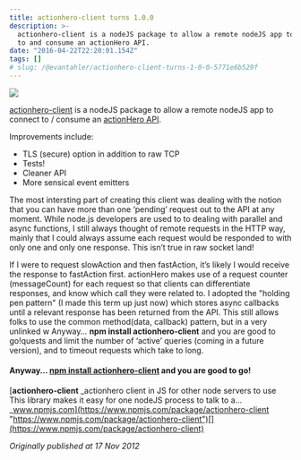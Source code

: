 ```yaml
---
title: actionhero-client turns 1.0.0
description: >-
  actionhero-client is a nodeJS package to allow a remote nodeJS app to connect
  to and consume an actionHero API.
date: "2016-04-22T22:20:01.154Z"
tags: []
# slug: /@evantahler/actionhero-client-turns-1-0-0-5771e6b529f
---
```


![](/images/medium-export/1__NDp0nEkCsIJw8kXYedA2pw.png)

[actionhero-client](https://www.npmjs.com/package/actionhero-client) is a nodeJS package to allow a remote nodeJS app to connect to / consume an [actionHero API](http://actionherojs.com/).

Improvements include:

- TLS (secure) option in addition to raw TCP
- Tests!
- Cleaner API
- More sensical event emitters

The most intersting part of creating this client was dealing with the notion that you can have more than one ‘pending’ request out to the API at any moment. While node.js developers are used to to dealing with parallel and async functions, I still always thought of remote requests in the HTTP way, mainly that I could always assume each request would be responded to with only one and only one response. This isn’t true in raw socket land!

If I were to request slowAction and then fastAction, it’s likely I would receive the response to fastAction first. actionHero makes use of a request counter (messageCount) for each request so that clients can differentiate responses, and know which call they were related to. I adopted the "holding pen pattern" (I made this term up just now) which stores async callbacks until a relevant response has been returned from the API. This still allows folks to use the common method(data, callback) pattern, but in a very unlinked w Anyway… **npm install actionhero-client** and you are good to go!quests and limit the number of ‘active’ queries (coming in a future version), and to timeout requests which take to long.

#### Anyway… [npm install actionhero-client](https://npmjs.org/package/actionhero_client) and you are good to go!

[**actionhero-client**
\_actionhero client in JS for other node servers to use This library makes it easy for one nodeJS process to talk to a…\_www.npmjs.com](https://www.npmjs.com/package/actionhero-client "https://www.npmjs.com/package/actionhero-client")[](https://www.npmjs.com/package/actionhero-client)

_Originally published at 17 Nov 2012_
